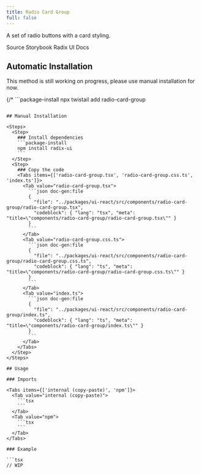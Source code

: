 ```yaml
---
title: Radio Card Group
full: false
---
```


A set of radio buttons with a card styling.

<Badges>
  <BadgeLink href="https://github.com/riipandi/twistail/tree/main/packages/ui-react/src/components/radio-card-group" external>
    Source
  </BadgeLink>
  <BadgeLink href="https://storybook.twistail.com/?path=/docs/base-components-radiocardgroup--default" external>
    Storybook
  </BadgeLink>
  <BadgeLink href="https://www.radix-ui.com/primitives/docs/components/radio-group#api-reference" external>
    Radix UI Docs
  </BadgeLink>
</Badges>

## Automatic Installation

<Callout type='warn'>
  This method is still working on progress, please use manual installation for now.
</Callout>

{/* ```package-install
npx twistail add radio-card-group
``` */}

## Manual Installation

<Steps>
  <Step>
    ### Install dependencies
    ```package-install
    npm install radix-ui
    ```
  </Step>
  <Step>
    ### Copy the code
    <Tabs items={['radio-card-group.tsx', 'radio-card-group.css.ts', 'index.ts']}>
      <Tab value="radio-card-group.tsx">
        ```json doc-gen:file
        {
          "file": "../packages/ui-react/src/components/radio-card-group/radio-card-group.tsx",
          "codeblock": { "lang": "tsx", "meta": "title=\"components/radio-card-group/radio-card-group.tsx\"" }
        }
        ```
      </Tab>
      <Tab value="radio-card-group.css.ts">
        ```json doc-gen:file
        {
          "file": "../packages/ui-react/src/components/radio-card-group/radio-card-group.css.ts",
          "codeblock": { "lang": "ts", "meta": "title=\"components/radio-card-group/radio-card-group.css.ts\"" }
        }
        ```
      </Tab>
      <Tab value="index.ts">
        ```json doc-gen:file
        {
          "file": "../packages/ui-react/src/components/radio-card-group/index.ts",
          "codeblock": { "lang": "ts", "meta": "title=\"components/radio-card-group/index.ts\"" }
        }
        ```
      </Tab>
    </Tabs>
  </Step>
</Steps>

## Usage

### Imports

<Tabs items={['internal (copy-paste)', 'npm']}>
  <Tab value="internal (copy-paste)">
    ```tsx
    ```
  </Tab>
  <Tab value="npm">
    ```tsx
    ```
  </Tab>
</Tabs>

### Example

```tsx
// WIP
```
